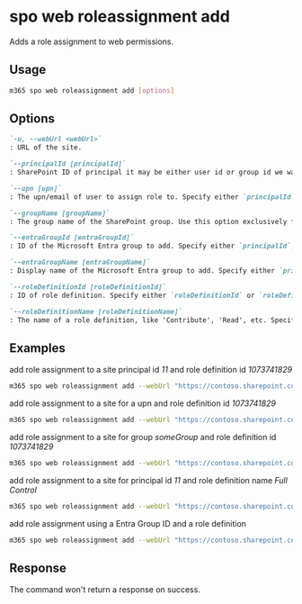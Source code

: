 
# spo web roleassignment add

Adds a role assignment to web permissions.

## Usage

```sh
m365 spo web roleassignment add [options]
```

## Options

```md definition-list
`-u, --webUrl <webUrl>`
: URL of the site.

`--principalId [principalId]`
: SharePoint ID of principal it may be either user id or group id we want to add permissions to. Specify either `principalId`, `upn`, `groupName`, `entraGroupId` or `entraGroupName` but not multiple.

`--upn [upn]`
: The upn/email of user to assign role to. Specify either `principalId`, `upn`, `groupName`, `entraGroupId` or `entraGroupName` but not multiple.

`--groupName [groupName]`
: The group name of the SharePoint group. Use this option exclusively for SharePoint Online groups. Specify either `principalId`, `upn`, `groupName`, `entraGroupId` or `entraGroupName` but not multiple.

`--entraGroupId [entraGroupId]`
: ID of the Microsoft Entra group to add. Specify either `principalId`, `upn`, `groupName`, `entraGroupId` or `entraGroupName` but not multiple.

`--entraGroupName [entraGroupName]`
: Display name of the Microsoft Entra group to add. Specify either `principalId`, `upn`, `groupName`, `entraGroupId` or `entraGroupName` but not multiple.

`--roleDefinitionId [roleDefinitionId]`
: ID of role definition. Specify either `roleDefinitionId` or `roleDefinitionName` but not both.

`--roleDefinitionName [roleDefinitionName]`
: The name of a role definition, like 'Contribute', 'Read', etc. Specify either `roleDefinitionId` or `roleDefinitionName` but not both.
```

<Global />

## Examples

add role assignment to a site principal id _11_ and role definition id _1073741829_

```sh
m365 spo web roleassignment add --webUrl "https://contoso.sharepoint.com/sites/project-x" --principalId 11 --roleDefinitionId 1073741829
```

add role assignment to a site for a upn and role definition id _1073741829_

```sh
m365 spo web roleassignment add --webUrl "https://contoso.sharepoint.com/sites/project-x" --upn "someaccount@tenant.onmicrosoft.com" --roleDefinitionId 1073741829
```

add role assignment to a site for group _someGroup_ and role definition id _1073741829_

```sh
m365 spo web roleassignment add --webUrl "https://contoso.sharepoint.com/sites/project-x" --groupName "someGroup" --roleDefinitionId 1073741829
```

add role assignment to a site for principal id _11_ and role definition name _Full Control_

```sh
m365 spo web roleassignment add --webUrl "https://contoso.sharepoint.com/sites/project-x" --principalId 11 --roleDefinitionName "Full Control"
```

add role assignment using a Entra Group ID and a role definition 

```sh
m365 spo web roleassignment add --webUrl "https://contoso.sharepoint.com/sites/project-x" --entraGroupId "27ae47f1-48f1-46f3-980b-d3c1470e398d" --roleDefinitionId 1073741829
```

## Response

The command won't return a response on success.

